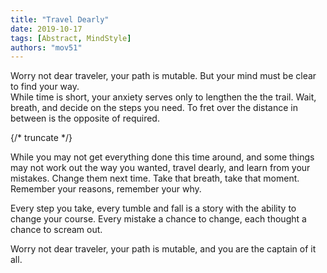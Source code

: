 ```yaml
---
title: "Travel Dearly"
date: 2019-10-17
tags: [Abstract, MindStyle]
authors: "mov51"
---
```


Worry not dear traveler, your path is mutable. But your mind must be clear to find your way.  
While time is short, your anxiety serves only to lengthen the the trail. Wait, breath, and decide on the steps you need. To fret over the distance in between is the opposite of required.  
  
{/* truncate */}

While you may not get everything done this time around, and some things may not work out the way you wanted, travel dearly, and learn from your mistakes. Change them next time. Take that breath, take that moment. Remember your reasons, remember your why.  
  
Every step you take, every tumble and fall is a story with the ability to change your course. Every mistake a chance to change, each thought a chance to scream out.  
  
Worry not dear traveler, your path is mutable, and you are the captain of it all.  
